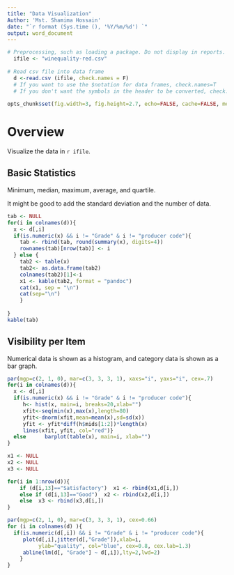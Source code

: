 ```yaml
---
title: "Data Visualization"
Author: 'Mst. Shamima Hossain'
date: "`r format (Sys.time (), '%Y/%m/%d') `"
output: word_document
---
```


```r
# Preprocessing, such as loading a package. Do not display in reports.
  ifile <- "winequality-red.csv"
  
# Read csv file into data frame
  d <-read.csv (ifile, check.names = F)
  # If you want to use the $notation for data frames, check.names=T
  # If you don't want the symbols in the header to be converted, check.names=F
  
opts_chunk$set(fig.width=3, fig.height=2.7, echo=FALSE, cache=FALSE, message=FALSE)
```

# Overview

Visualize the data in `r ifile`.

## Basic Statistics

Minimum, median, maximum, average, and quartile.

It might be good to add the standard deviation and the number of data.

```r
tab <- NULL
for(i in colnames(d)){
  x <- d[,i]
  if(is.numeric(x) && i != "Grade" & i != "producer code"){
    tab <- rbind(tab, round(summary(x), digits=4))
    rownames(tab)[nrow(tab)] <- i
  } else {
    tab2 <- table(x)
	tab2<- as.data.frame(tab2)
	colnames(tab2)[1]<-i
	x1 <- kable(tab2, format = "pandoc")
    cat(x1, sep = "\n")
	cat(sep="\n")
	}
	
}
kable(tab)
```

## Visibility per Item

Numerical data is shown as a histogram, and category data is shown as a bar graph.

```r
par(mgp=c(2, 1, 0), mar=c(3, 3, 3, 1), xaxs="i", yaxs="i", cex=.7)
for(i in colnames(d)){
  x <- d[,i]
  if(is.numeric(x) && i != "Grade" & i != "producer code"){
     h<- hist(x, main=i, breaks=20,xlab="")
     xfit<-seq(min(x),max(x),length=80)
     yfit<-dnorm(xfit,mean=mean(x),sd=sd(x))
     yfit <- yfit*diff(h$mids[1:2])*length(x)
     lines(xfit, yfit, col="red")}
  else      barplot(table(x), main=i, xlab="")
}
```
```r
x1 <- NULL
x2 <- NULL
x3 <- NULL

for(i in 1:nrow(d)){
    if (d[i,13]=="Satisfactory")  x1 <- rbind(x1,d[i,])
    else if (d[i,13]=="Good")  x2 <- rbind(x2,d[i,])
    else  x3 <- rbind(x3,d[i,])
}

```

```r

par(mgp=c(2, 1, 0), mar=c(3, 3, 3, 1), cex=0.66)
for (i in colnames(d) ){
  if(is.numeric(d[,i]) && i != "Grade" & i != "producer code"){
     plot(d[,i],jitter(d[,"Grade"]),xlab=i,
          ylab="quality", col="blue", cex=0.8, cex.lab=1.3)
     abline(lm(d[, "Grade"] ~ d[,i]),lty=2,lwd=2)
    }
}

```
